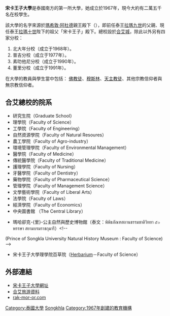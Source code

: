 {{Infobox_University
|name            = Prince of Songkla University
|native_name     = มหาวิทยาลัยสงขลานครินทร์
|established     = 1967
|motto           = ขอให้ถือประโยชน์ส่วนตนเป็นที่สองประโยชน์ของเพื่อนมนุษย์เป็นกิจที่หนึ่ง ลาภ ทรัพย์ และเกียรติยศจะตกแก่ท่านเองถ้าท่านทรงธรรมะแห่งอาชีพไว้ให้บริสุทธิ์（[[泰語|泰語]]）
|mottoeng        = 
|zhmotto         = 請大家把自己利益為次，把全國利益為主。吉祥、錢、榮耀下到您若各人保存[[法_(印度哲學)|坍瑪]]
|type            = 公立
|image           = Prince of Songkla University Emblem.png
|president       = Boonsom  Siribumrungsukha
|students        = 24,011 (2003)
|city            = [[Hat_Yai|Hat Yai]], [[Songkhla|Songkhla]]
|country         = [[Thailand|Thailand]] (main campus)
|campus          =
|affiliations    = [[Association_of_Southeast_Asian_Institutions_of_Higher_Learning|ASAIHL]]
|website         = http://www.psu.ac.th
}}

'''宋卡王子大學'''是泰國南方的第一所大學，她成立於1967年，現今大約有二萬五千名在校學生。<!--
 (also spelled '''Songkhla''') was the first university of [[Southern_Thailand|Southern Thailand]]. It was established in [[1967|1967]]. As of 2003, it has 24,011 students. -->

該大學的名字來源於[[瑪希敦·阿杜德|瑪希敦·阿杜德]]親王殿下（{{Thai|t=สมเด็จพระมหิตลาธิเบศร อดุลยเดชวิกรม พระบรมราชชนก}}），即前任泰王[[拉瑪九世|拉瑪九世]]的父親、現任泰王[[拉瑪十世|拉瑪十世]]陛下的祖父「宋卡王子」殿下。總校設於[[合艾城|合艾城]]，除此以外另有四家分校：
# 北大年分校（成立于1968年）。
# 普吉分校（成立于1977年）。
# 素叻他尼分校（成立于1990年）。
# 董里分校（成立于1991年）。

在大學的教員與學生當中包括： [[佛教|佛教徒]]、[[伊斯兰教|穆斯林]]、[[天主教|天主教徒]]、其他宗教信仰者與無宗教信仰者。
<!--
Prince of Songkla (Songkhla). In the first year the students studied at a temporary campus in [[Bangkok|Bangkok]], 1968 the permanent campus in [[Pattani_(town)|Pattani]] was established. In 1971 the campus in [[Hat_Yai|Hat Yai]] was opened, which is now its biggest campus, having more than 50% of the students. Further campuses were opened in [[Phuket|Phuket]] (1977), [[Surat_Thani_province|Surat Thani]] (1990) and [[Trang_province|Trang]] (1991). In addition, Pattani campus may separate in the future 

==Faculties/Colleges/Units== -->

==合艾總校的院系==
*研究生院（Graduate School）
*理學院（Faculty of Science）
*工學院（Faculty of Engineering）
*自然資源學院（Faculty of Natural Resoures）
*農工學院（Faculty of Agro-industry）
*環境管理學院（Faculty of Environmental Management）
*醫學院（Faculty of Medicine）
*傳統醫學院（Faculty of Traditional Medicine）
*護理學院（Faculty of Nursing）
*牙醫學院（Faculty of Dentistry）
*藥物學院（Faculty of Pharmaceutical Science）
*管理學院（Faculty of Management Science）
*文學藝術學院（Faculty of Liberal Arts）
*法學院（Faculty of Laws）
*經濟學院（Faculty of Economics）
*	中央圖書館<!-- Lady Atthakraweesunthorn Library -->（The Central Library）
<!-- *Center of Biodiversity of [[Peninsular_Thailand|Peninsular Thailand]] (Faculty of Science) -->
*<!-- Princess Maha Chakri [[Natural_History_Museum|Natural History Museum]]--> 瑪哈卻克-{里}-公主自然與歷史博物館（泰文：พิพิธภัณฑสถานธรรมชาติวิทยา ๕๐ พรรษา สยามบรมราชกุมารี）<!--
(Prince of Songkla University Natural History Museum : Faculty of Science) -->
*宋卡王子大學理學院百草院（[[Herbarium|Herbarium]]－Faculty of Science）

<!-- ===Pattani Campus===
Prince of Songkla Univer-sity, Pattani Campus. was called University of Southern Thailand when it was established in 1966 at Tambon Rusamilae in Pattani's Maung district.
At present, it has 6,244 Muslim students, 2,542 Buddhist students, 47 Catholic students and 115 students of other religions.

*Faculty of Education
*Faculty of Humanities and Social Science
*Faculty of Fine and Applied Arts
*Faculty of Communication Science
*College of Islamic Studies
*John F. Kennedy Library
*Faculty of Science and Tecnology
**Rubber technology
**Applice mathematic
**Fish technology
**Agricultural technology
**Food science and Nutrition technology
**Chemistry and Biology
**Industrial Chemistry
**Physics

===Phuket Campus===
*Phuket Communities College
*Faculty of Service Industries (Hospitality Management/ Tourism Management/ International Business: China/ Chinese Studies/ Thai Studies : all are International Program)
*Faculty of Technology and Environment (Information Technology/ Software Engineering/ Electronic Business/ Computer Science/ Computer Engineering)

===Surat Thani Campus===
*Faculty of Technology and Management
*Surat Thani Communities College

===Trang Campus===
*Faculty of Commercial and Management -->

==外部連結==
*[http://www.psu.ac.th/psu/indexeng.htm 宋卡王子大學網址]{{Wayback|url=http://www.psu.ac.th/psu/indexeng.htm |date=20060427174312 }}
*[https://web.archive.org/web/20140108050154/http://thaivisitor.org/ 合艾旅游資料]
*[https://web.archive.org/web/20061004074114/http://rak-mor-or.com/ rak-mor-or.com] {{Th}}

{{tsl|en|Template:Universities in Thailand}}
{{ASEAN University Network}}

{{Authority control}}
[[Category:泰國大學|Category:泰國大學]]
[[Category:宋卡府|Songkhla]]
[[Category:1967年創建的教育機構|Category:1967年創建的教育機構]]